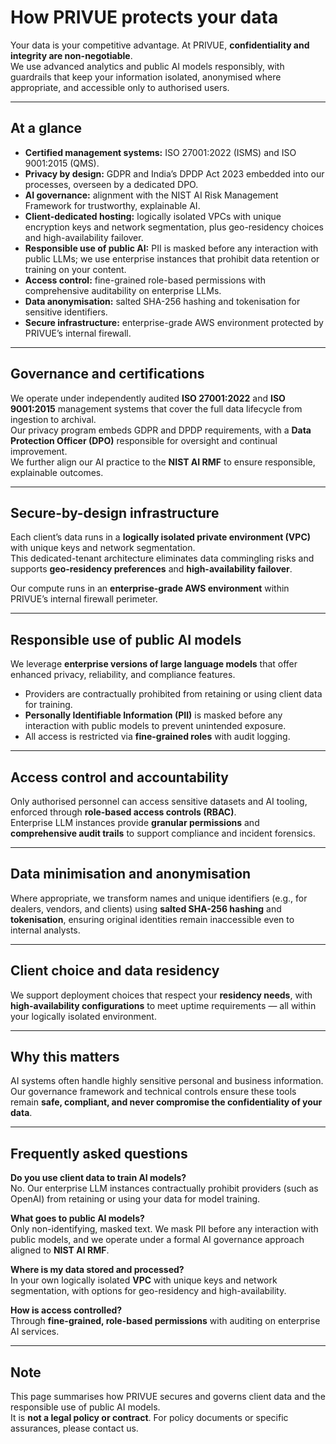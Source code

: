 # How PRIVUE protects your data

Your data is your competitive advantage. At PRIVUE, **confidentiality and integrity are non-negotiable**.  
We use advanced analytics and public AI models responsibly, with guardrails that keep your information isolated, anonymised where appropriate, and accessible only to authorised users.

---

## At a glance

- **Certified management systems:** ISO 27001:2022 (ISMS) and ISO 9001:2015 (QMS).  
- **Privacy by design:** GDPR and India’s DPDP Act 2023 embedded into our processes, overseen by a dedicated DPO.  
- **AI governance:** alignment with the NIST AI Risk Management Framework for trustworthy, explainable AI.  
- **Client-dedicated hosting:** logically isolated VPCs with unique encryption keys and network segmentation, plus geo-residency choices and high-availability failover.  
- **Responsible use of public AI:** PII is masked before any interaction with public LLMs; we use enterprise instances that prohibit data retention or training on your content.  
- **Access control:** fine-grained role-based permissions with comprehensive auditability on enterprise LLMs.  
- **Data anonymisation:** salted SHA-256 hashing and tokenisation for sensitive identifiers.  
- **Secure infrastructure:** enterprise-grade AWS environment protected by PRIVUE’s internal firewall.  

---

## Governance and certifications

We operate under independently audited **ISO 27001:2022** and **ISO 9001:2015** management systems that cover the full data lifecycle from ingestion to archival.  
Our privacy program embeds GDPR and DPDP requirements, with a **Data Protection Officer (DPO)** responsible for oversight and continual improvement.  
We further align our AI practice to the **NIST AI RMF** to ensure responsible, explainable outcomes.  

---

## Secure-by-design infrastructure

Each client’s data runs in a **logically isolated private environment (VPC)** with unique keys and network segmentation.  
This dedicated-tenant architecture eliminates data commingling risks and supports **geo-residency preferences** and **high-availability failover**.  

Our compute runs in an **enterprise-grade AWS environment** within PRIVUE’s internal firewall perimeter.  

---

## Responsible use of public AI models

We leverage **enterprise versions of large language models** that offer enhanced privacy, reliability, and compliance features.  

- Providers are contractually prohibited from retaining or using client data for training.  
- **Personally Identifiable Information (PII)** is masked before any interaction with public models to prevent unintended exposure.  
- All access is restricted via **fine-grained roles** with audit logging.  

---

## Access control and accountability

Only authorised personnel can access sensitive datasets and AI tooling, enforced through **role-based access controls (RBAC)**.  
Enterprise LLM instances provide **granular permissions** and **comprehensive audit trails** to support compliance and incident forensics.  

---

## Data minimisation and anonymisation

Where appropriate, we transform names and unique identifiers (e.g., for dealers, vendors, and clients) using **salted SHA-256 hashing** and **tokenisation**, ensuring original identities remain inaccessible even to internal analysts.  

---

## Client choice and data residency

We support deployment choices that respect your **residency needs**, with **high-availability configurations** to meet uptime requirements — all within your logically isolated environment.  

---

## Why this matters

AI systems often handle highly sensitive personal and business information.  
Our governance framework and technical controls ensure these tools remain **safe, compliant, and never compromise the confidentiality of your data**.  

---

## Frequently asked questions

**Do you use client data to train AI models?**  
No. Our enterprise LLM instances contractually prohibit providers (such as OpenAI) from retaining or using your data for model training.  

**What goes to public AI models?**  
Only non-identifying, masked text. We mask PII before any interaction with public models, and we operate under a formal AI governance approach aligned to **NIST AI RMF**.  

**Where is my data stored and processed?**  
In your own logically isolated **VPC** with unique keys and network segmentation, with options for geo-residency and high-availability.  

**How is access controlled?**  
Through **fine-grained, role-based permissions** with auditing on enterprise AI services.  

---

## Note

This page summarises how PRIVUE secures and governs client data and the responsible use of public AI models.  
It is **not a legal policy or contract**. For policy documents or specific assurances, please contact us.  
